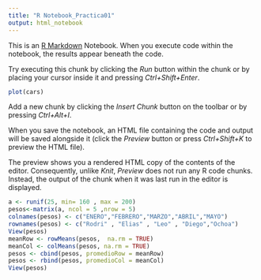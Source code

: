 ---
title: "R Notebook_Practica01"
output: html_notebook
---

This is an [R Markdown](http://rmarkdown.rstudio.com) Notebook. When you execute code within the notebook, the results appear beneath the code. 

Try executing this chunk by clicking the *Run* button within the chunk or by placing your cursor inside it and pressing *Ctrl+Shift+Enter*. 

```{r}
plot(cars)
```

Add a new chunk by clicking the *Insert Chunk* button on the toolbar or by pressing *Ctrl+Alt+I*.

When you save the notebook, an HTML file containing the code and output will be saved alongside it (click the *Preview* button or press *Ctrl+Shift+K* to preview the HTML file).

The preview shows you a rendered HTML copy of the contents of the editor. Consequently, unlike *Knit*, *Preview* does not run any R code chunks. Instead, the output of the chunk when it was last run in the editor is displayed.


```{r}
a <- runif(25, min= 160 , max = 200)
pesos<-matrix(a, ncol = 5 ,nrow = 5) 
colnames(pesos) <- c("ENERO","FEBRERO","MARZO","ABRIL","MAYO")
rownames(pesos) <- c("Rodri" , "Elias" , "Leo" , "Diego","Ochoa")
View(pesos)
meanRow <- rowMeans(pesos,  na.rm = TRUE)
meanCol <- colMeans(pesos, na.rm = TRUE)
pesos <- cbind(pesos, promedioRow = meanRow)
pesos <- rbind(pesos, promedioCol = meanCol)
View(pesos)
```

